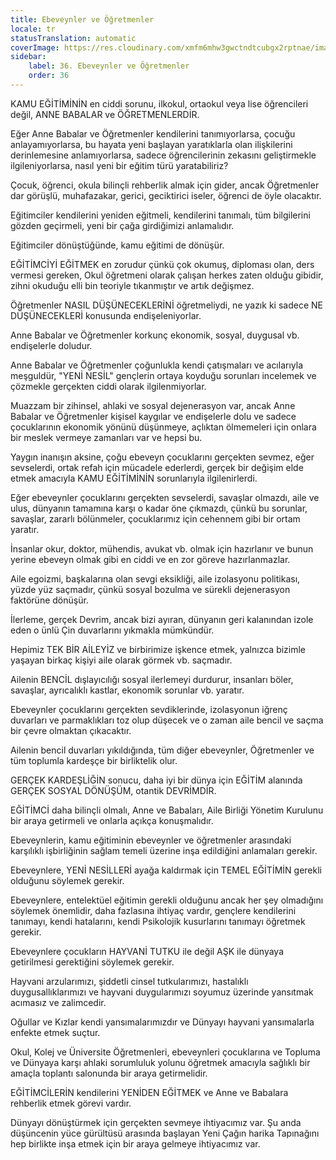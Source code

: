 ```yaml
---
title: Ebeveynler ve Öğretmenler
locale: tr
statusTranslation: automatic
coverImage: https://res.cloudinary.com/xmfm6mhw3gwctndtcubgx2rptnae/image/upload/v1740337243/small_cover_educacion_fundamental_a051170f1c.webp
sidebar:
    label: 36. Ebeveynler ve Öğretmenler
    order: 36
---
```

KAMU EĞİTİMİNİN en ciddi sorunu, ilkokul, ortaokul veya lise öğrencileri değil, ANNE BABALAR ve ÖĞRETMENLERDİR.

Eğer Anne Babalar ve Öğretmenler kendilerini tanımıyorlarsa, çocuğu anlayamıyorlarsa, bu hayata yeni başlayan yaratıklarla olan ilişkilerini derinlemesine anlamıyorlarsa, sadece öğrencilerinin zekasını geliştirmekle ilgileniyorlarsa, nasıl yeni bir eğitim türü yaratabiliriz?

Çocuk, öğrenci, okula bilinçli rehberlik almak için gider, ancak Öğretmenler dar görüşlü, muhafazakar, gerici, geciktirici iseler, öğrenci de öyle olacaktır.

Eğitimciler kendilerini yeniden eğitmeli, kendilerini tanımalı, tüm bilgilerini gözden geçirmeli, yeni bir çağa girdiğimizi anlamalıdır.

Eğitimciler dönüştüğünde, kamu eğitimi de dönüşür.

EĞİTİMCİYİ EĞİTMEK en zorudur çünkü çok okumuş, diploması olan, ders vermesi gereken, Okul öğretmeni olarak çalışan herkes zaten olduğu gibidir, zihni okuduğu elli bin teoriyle tıkanmıştır ve artık değişmez.

Öğretmenler NASIL DÜŞÜNECEKLERİNİ öğretmeliydi, ne yazık ki sadece NE DÜŞÜNECEKLERİ konusunda endişeleniyorlar.

Anne Babalar ve Öğretmenler korkunç ekonomik, sosyal, duygusal vb. endişelerle doludur.

Anne Babalar ve Öğretmenler çoğunlukla kendi çatışmaları ve acılarıyla meşguldür, "YENİ NESİL" gençlerin ortaya koyduğu sorunları incelemek ve çözmekle gerçekten ciddi olarak ilgilenmiyorlar.

Muazzam bir zihinsel, ahlaki ve sosyal dejenerasyon var, ancak Anne Babalar ve Öğretmenler kişisel kaygılar ve endişelerle dolu ve sadece çocuklarının ekonomik yönünü düşünmeye, açlıktan ölmemeleri için onlara bir meslek vermeye zamanları var ve hepsi bu.

Yaygın inanışın aksine, çoğu ebeveyn çocuklarını gerçekten sevmez, eğer sevselerdi, ortak refah için mücadele ederlerdi, gerçek bir değişim elde etmek amacıyla KAMU EĞİTİMİNİN sorunlarıyla ilgilenirlerdi.

Eğer ebeveynler çocuklarını gerçekten sevselerdi, savaşlar olmazdı, aile ve ulus, dünyanın tamamına karşı o kadar öne çıkmazdı, çünkü bu sorunlar, savaşlar, zararlı bölünmeler, çocuklarımız için cehennem gibi bir ortam yaratır.

İnsanlar okur, doktor, mühendis, avukat vb. olmak için hazırlanır ve bunun yerine ebeveyn olmak gibi en ciddi ve en zor göreve hazırlanmazlar.

Aile egoizmi, başkalarına olan sevgi eksikliği, aile izolasyonu politikası, yüzde yüz saçmadır, çünkü sosyal bozulma ve sürekli dejenerasyon faktörüne dönüşür.

İlerleme, gerçek Devrim, ancak bizi ayıran, dünyanın geri kalanından izole eden o ünlü Çin duvarlarını yıkmakla mümkündür.

Hepimiz TEK BİR AİLEYİZ ve birbirimize işkence etmek, yalnızca bizimle yaşayan birkaç kişiyi aile olarak görmek vb. saçmadır.

Ailenin BENCİL dışlayıcılığı sosyal ilerlemeyi durdurur, insanları böler, savaşlar, ayrıcalıklı kastlar, ekonomik sorunlar vb. yaratır.

Ebeveynler çocuklarını gerçekten sevdiklerinde, izolasyonun iğrenç duvarları ve parmaklıkları toz olup düşecek ve o zaman aile bencil ve saçma bir çevre olmaktan çıkacaktır.

Ailenin bencil duvarları yıkıldığında, tüm diğer ebeveynler, Öğretmenler ve tüm toplumla kardeşçe bir birliktelik olur.

GERÇEK KARDEŞLİĞİN sonucu, daha iyi bir dünya için EĞİTİM alanında GERÇEK SOSYAL DÖNÜŞÜM, otantik DEVRİMDİR.

EĞİTİMCİ daha bilinçli olmalı, Anne ve Babaları, Aile Birliği Yönetim Kurulunu bir araya getirmeli ve onlarla açıkça konuşmalıdır.

Ebeveynlerin, kamu eğitiminin ebeveynler ve öğretmenler arasındaki karşılıklı işbirliğinin sağlam temeli üzerine inşa edildiğini anlamaları gerekir.

Ebeveynlere, YENİ NESİLLERİ ayağa kaldırmak için TEMEL EĞİTİMİN gerekli olduğunu söylemek gerekir.

Ebeveynlere, entelektüel eğitimin gerekli olduğunu ancak her şey olmadığını söylemek önemlidir, daha fazlasına ihtiyaç vardır, gençlere kendilerini tanımayı, kendi hatalarını, kendi Psikolojik kusurlarını tanımayı öğretmek gerekir.

Ebeveynlere çocukların HAYVANİ TUTKU ile değil AŞK ile dünyaya getirilmesi gerektiğini söylemek gerekir.

Hayvani arzularımızı, şiddetli cinsel tutkularımızı, hastalıklı duygusallıklarımızı ve hayvani duygularımızı soyumuz üzerinde yansıtmak acımasız ve zalimcedir.

Oğullar ve Kızlar kendi yansımalarımızdır ve Dünyayı hayvani yansımalarla enfekte etmek suçtur.

Okul, Kolej ve Üniversite Öğretmenleri, ebeveynleri çocuklarına ve Topluma ve Dünyaya karşı ahlaki sorumluluk yolunu öğretmek amacıyla sağlıklı bir amaçla toplantı salonunda bir araya getirmelidir.

EĞİTİMCİLERİN kendilerini YENİDEN EĞİTMEK ve Anne ve Babalara rehberlik etmek görevi vardır.

Dünyayı dönüştürmek için gerçekten sevmeye ihtiyacımız var. Şu anda düşüncenin yüce gürültüsü arasında başlayan Yeni Çağın harika Tapınağını hep birlikte inşa etmek için bir araya gelmeye ihtiyacımız var.
